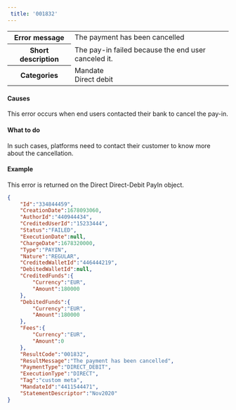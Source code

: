 ```yaml
---  
 title: '001832'  
---  
```

  
<table>
    <tbody>
        <tr>
            <th class="header"><strong>Error message</strong></th>
            <td class="content">The payment has been cancelled</td>
        </tr>
        <tr>
            <th class="header"><strong>Short description</strong></th>
            <td class="content">The pay-in failed because the end user canceled it.</td>
        </tr>
        <tr>
            <th class="header"><strong>Categories</strong></th>
            <td class="content">  
<div class="label">Mandate</div>  
<div class="label">Direct debit</div>
</td>
        </tr>
    </tbody>
</table>  

#### Causes  

This error occurs when end users contacted their bank to cancel the pay-in.  

#### What to do  

In such cases, platforms need to contact their customer to know more about the cancellation.  

#### Example  

This error is returned on the Direct Direct-Debit PayIn object.  
```json API Response
{
    "Id":"334844459",
    "CreationDate":1678093060,
    "AuthorId":"440944434",
    "CreditedUserId":"15233444",
    "Status":"FAILED",
    "ExecutionDate":null,
    "ChargeDate":1678320000,
    "Type":"PAYIN",
    "Nature":"REGULAR",
    "CreditedWalletId":"446444219",
    "DebitedWalletId":null,
    "CreditedFunds":{
        "Currency":"EUR",
        "Amount":180000
    },
    "DebitedFunds":{
        "Currency":"EUR",
        "Amount":180000
    },
    "Fees":{
        "Currency":"EUR",
        "Amount":0
    },
    "ResultCode":"001832",
    "ResultMessage":"The payment has been cancelled",
    "PaymentType":"DIRECT_DEBIT",
    "ExecutionType":"DIRECT",
    "Tag":"custom meta",
    "MandateId":"4411544471",
    "StatementDescriptor":"Nov2020"
}
```